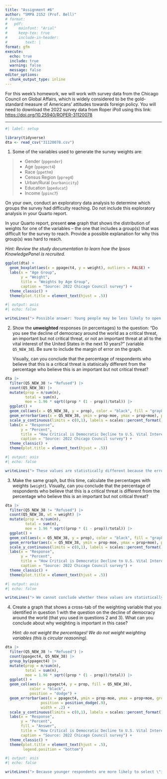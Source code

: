 ```yaml
---
title: "Assignment #6"
author: "SMPA 2152 (Prof. Bell)"
# format:
#   pdf:
#     mainfont: "Arial"
#     keep-tex: true
#     include-in-header:
#        text: |
format: gfm
execute:
  echo: true
  include: true
  warning: false
  message: false
editor_options: 
  chunk_output_type: inline
---
```

\vspace{-3em}

For this week's homework, we will work with survey data from the Chicago Council on Global Affairs, which is widely considered to be the gold-standard measure of Americans' attitudes towards foreign policy. You will need to download the 2022 survey data from Roper iPoll using this link: [https://doi.org/10.25940/ROPER-31120078](https://doi.org/10.25940/ROPER-31120078)

---

```r
#| label: setup

library(tidyverse)
dta <- read_csv("31120078.csv")
```

1. Some of the variables used to generate the survey weights are:

> * Gender (`ppgender`)
> * Age (`ppagect4`)
> * Race (`ppethm`)
> * Census Region (`ppreg4`)
> * Urban/Rural (`xurbanicity`)
> * Education (`ppeducat`)
> * Income (`ppinc7`)

On your own, conduct an exploratory data analysis to determine which groups the survey had difficulty reaching. Do not include this exploratory analysis in your Quarto report.

In your Quarto report, present **one** graph that shows the distribution of weights for one of the variables -- the one that includes a group(s) that was difficult for the survey to reach. Provide a possible explanation for why this group(s) was hard to reach.

*Hint: Review the study documentation to learn how the Ipsos KnowledgePanel is recruited.*

```r
ggplot(dta) +
  geom_boxplot(aes(x = ppagect4, y = weight), outliers = FALSE) +
  labs(x = "Age Group",
       y = "Weight",
       title = "Weights by Age Group",
       caption = "Source: 2022 Chicago Council survey") +
  theme_classic() +
  theme(plot.title = element_text(hjust = .5))
```
```r
#| output: asis
#| echo: false

writeLines("> Possible answer: Young people may be less likely to open their emails to respond to surveys (since they believe it is spam) or may be less interested in the topic of the survey.")
```

2. Show the **unweighted** responses (in percentages) to the question: "Do you see the decline of democracy around the world as a critical threat, an important but not critical threat, or not an important threat at all to the vital interest of the United States in the next 10 years?" (variable `Q5_NEW_38`). Be sure to include the margin of error on the graph.

    Visually, can you conclude that the percentage of respondents who believe that this is a critical threat is statisically different from the percentage who believe this is an important but not critical threat?

```r
dta |>
  filter(Q5_NEW_38 != "Refused") |>
  count(Q5_NEW_38) |>
  mutate(prop = n/sum(n),
         total = sum(n),
         moe = 1.96 * sqrt((prop * (1 - prop))/total)) |>
  ggplot() +
  geom_col(aes(x = Q5_NEW_38, y = prop), color = "black", fill = "gray80", position = "dodge") +
  geom_errorbar(aes(x = Q5_NEW_38, ymin = prop-moe, ymax = prop+moe), position = position_dodge(.9), width = .2) +
  scale_y_continuous(limits = c(0,1), labels = scales::percent_format()) +
  labs(x = "Response",
       y = "Percent",
       title = "How Critical is Democratic Decline to U.S. Vital Interests?",
       caption = "Source: 2022 Chicago Council survey") +
  theme_classic() +
  theme(plot.title = element_text(hjust = .5))
```

```r
#| output: asis
#| echo: false

writeLines("> These values are statistically different because the error bars do not overlap.")
```

3. Make the same graph, but this time, calculate the percentages with weights (`weight`). Visually, can you conclude that the percentage of respondents who believe that this is a critical threat is different from the percentage who believe this is an important but not critical threat?

```r
dta |>
  filter(Q5_NEW_38 != "Refused") |>
  count(Q5_NEW_38, wt = weight) |>
  mutate(prop = n/sum(n),
         total = sum(n),
         moe = 1.96 * sqrt((prop * (1 - prop))/total)) |>
  ggplot() +
  geom_col(aes(x = Q5_NEW_38, y = prop), color = "black", fill = "gray80", position = "dodge") +
  geom_errorbar(aes(x = Q5_NEW_38, ymin = prop-moe, ymax = prop+moe), position = position_dodge(.9), width = .2) +
  scale_y_continuous(limits = c(0,1), labels = scales::percent_format()) +
  labs(x = "Response",
       y = "Percent",
       title = "How Critical is Democratic Decline to U.S. Vital Interests?",
       caption = "Source: 2022 Chicago Council survey") +
  theme_classic() +
  theme(plot.title = element_text(hjust = .5))
```

```r
#| output: asis
#| echo: false

writeLines("> We cannot conclude whether these values are statistically different because the error bars overlap.")
```

4. Create a graph that shows a cross-tab of the weighting variable that you identified in question 1 with the question on the decline of democracy around the world (that you used in questions 2 and 3). What can you conclude about why weighting is important in this case?

    *Hint: do not weight the percentages! We do not weight weighting variables (this is circular reasoning).*

```r
dta |>
  filter(Q5_NEW_38 != "Refused") |>
  count(ppagect4, Q5_NEW_38) |>
  group_by(ppagect4) |>
  mutate(prop = n/sum(n),
         total = sum(n),
         moe = 1.96 * sqrt((prop * (1 - prop))/total)) |>
  ggplot() +
  geom_col(aes(x = ppagect4, y = prop, fill = Q5_NEW_38),
           color = "black",
           position = "dodge") +
  geom_errorbar(aes(x = ppagect4, ymin = prop-moe, ymax = prop+moe, group = Q5_NEW_38),
                position = position_dodge(.9),
                width = .2) +
  scale_y_continuous(limits = c(0,1), labels = scales::percent_format()) +
  labs(x = "Response",
       y = "Percent",
       fill = "Answer",
       title = "How Critical is Democratic Decline to U.S. Vital Interests?",
       caption = "Source: 2022 Chicago Council survey") +
  theme_classic() +
  theme(plot.title = element_text(hjust = .5),
        legend.position = "bottom")
```

```r
#| output: asis
#| echo: false

writeLines("> Because younger respondents are more likely to select \"important but not critical threat\" than older respondents, the undersampling of younger respondents skews the results.")
```
